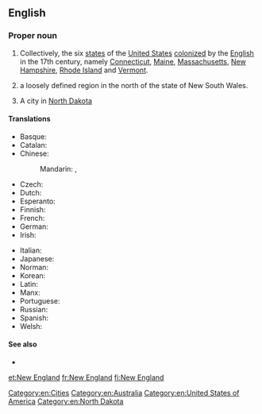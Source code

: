 ==English==

===Proper noun===
{{en-proper noun|head=[[new|New]] [[England]]}}

# {{lb|en|US}} Collectively, the six [[state]]s of the [[United States]] [[colonize]]d by the [[English]] in the 17th century, namely [[Connecticut]], [[Maine]], [[Massachusetts]], [[New Hampshire]], [[Rhode Island]] and [[Vermont]].
# {{lb|en|Australia}} a loosely defined region in the north of the state of New South Wales.
# A city in [[North Dakota]]

====Translations====
{{trans-top|six states of the United States}}
* Basque: {{t|eu|Ingalaterra Berria}}
* Catalan: {{t|ca|Nova Anglaterra|f}}
* Chinese:
*: Mandarin: {{t|cmn|新英格蘭}}, {{t+|cmn|新英格兰|tr=xīnyīnggélán}}
* Czech: {{t+|cs|Nová Anglie|f}}
* Dutch: {{t|nl|New England}}
* Esperanto: {{t|eo|Nov-Anglio}}
* Finnish: {{t+|fi|Uusi-Englanti}}
* French: {{t+|fr|Nouvelle-Angleterre|f}}
* German: {{t|de|Neuengland}}
* Irish: {{t|ga|Sasana Nua|m}}
{{trans-mid}}
* Italian: {{t|it|Nuovo Inghilterra}}
* Japanese: {{t|ja|ニューイングランド|tr=Nyū Ingurando}}
* Norman: {{t|nrf|Nouvelle Angliétèrre|f}}
* Korean: {{t|ko|뉴잉글랜드|tr=Nyu Ingǔraentǔ|sc=Hang}}
* Latin: {{t|la|Nova Anglia|f}}
* Manx: {{t|gv|Sostyn Noa}}
* Portuguese: {{t|pt|Nova Inglaterra|f}}
* Russian: {{t|ru|Но́вая А́нглия|f}}
* Spanish: {{t|es|Nueva Inglaterra|f}}
* Welsh: {{t|cy|Lloegr Newydd|f}}
{{trans-bottom}}

====See also====
* {{projectlink|wikipedia|New England (disambiguation)|New England}}

[[Category:en:Cities]]
[[Category:en:Australia]]
[[Category:en:United States of America]]
[[Category:en:North Dakota]]

[[et:New England]]
[[fr:New England]]
[[fi:New England]]